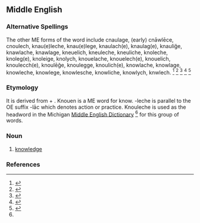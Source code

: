 ==Middle English==

===Alternative Spellings===

The other ME forms of the word include cnaulage,
(early) cnāwlēce,
cnoulech,
knau(e)leche,
knau(e)lege,
knaulach(e),
knaulag(e),
knauliǧe,
knawlache,
knawlage,
kneuelich,
kneuleche,
kneuliche,
knoleche,
knoleg(e),
knoleige,
knolych,
knouelache,
knouelech(e),
knouelich,
knoulecch(e),
knoulēǧe,
knoulegge,
knoulich(e),
knowlache,
knowlage,
knowleche,
knowlege,
knowlesche,
knowliche,
knowlych,
knwlech.
<ref name ="med"> {{cite web 
| title = Middle English Dictionary
| publisher = University of Michigan
| year = 2001
| url = http://quod.lib.umich.edu/cgi/m/mec/med-idx?size=First+100&type=headword&q1=knouleche&rgxp=constrained }}
</ref>
<ref>{{cite web 
| title = Malory, Le Morte Darthur (dictionary included)
| publisher = London: W. Caxton
| year = 1485
| url = http://www.pierre-marteau.com/editions/1485-morte-darthur.html }}
</ref>
<ref>{{cite web 
| title = A Concise Dictionary of Middle English from A.D. 1150 to 1580 
| last = A. L. Mayhew and Walter William Skeat
| publisher = Clarendon Press
| year = 1888
| url = http://www.pbm.com/~lindahl/concise/concise.html }}
</ref>
<ref>{{cite web 
| title = Century Unabridged Dictionary
| year = 1889
| publisher = The Century Company 
| url = http://www.global-language.com/CENTURY/}}
</ref>
<ref>{{cite web 
| title = "knowledge" Dictionary.com Unabridged v1.1
| publisher = Random House
| url = http://dictionary.reference.com/browse/knowledge }}
</ref>

===Etymology===

It is derived from {{term|knouen}} + {{term|-leche}}. Knouen is a ME word for know. -leche is parallel to the OE suffix -lāc which denotes action or practice. Knouleche is used as the headword in the Michigan [[Middle English Dictionary]] <ref name ="med"/> for this group of words. 

===Noun===
{{enm-noun|-}}

# [[knowledge]]

===References===
<references/>